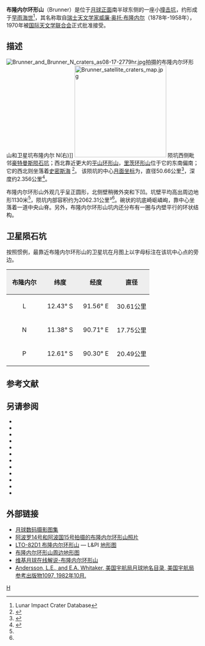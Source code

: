 {{lunar crater data|
 image=Brunner crater AS17-M-2828.jpg|
 caption=[[阿波罗17号|阿波罗17号]]测绘相机拍摄的图像|
 latitude=9.86|
 N_or_S=S|
 longitude=90.91|
 E_or_W=E|
 diameter=50.66公里|
 depth=2.356公里|
 colong=271|
 eponym=[[威廉·奥托·布隆内尔|威廉·奥·布隆内尔]]}}
'''布隆内尔环形山'''（Brunner）是位于[[月球正面|月球正面]]南半球东侧的一座小[[撞击坑|撞击坑]]，约形成于[[早雨海世|早雨海世]]<ref name=LICD>Lunar Impact Crater Database</ref>，其名称取自[[瑞士|瑞士]][[天文学家|天文学家]][[威廉·奥托·布隆内尔|威廉·奥托·布隆内尔]]（1878年-1958年），1970年被[[国际天文学联合会|国际天文学联合会]]正式批准接受。

==描述==
[[Image:Brunner_and_Brunner_N_craters_as08-17-2779hr.jpg|thumb]]拍摄的布隆内尔环形山和卫星坑布隆内尔 N(右)]]
[[Image:Brunner_satellite_craters_map.jpg|240px]]
陨坑西侧毗邻[[豪特曼斯陨石坑|豪特曼斯陨石坑]]；西北靠近更大的[[平山环形山|平山环形山]]，[[里茨环形山|里茨环形山]]位于它的东南偏南；它的西北则坐落着[[史密斯海|史密斯海]]
<ref>{{Cite web |url=http://planetarynames.wr.usgs.gov/images/Lunar/lac_82_lo.pdf |title=Crater Brunner on the LAC-82 map |access-date=2016-08-20 |archive-date=2020-08-07 |archive-url=https://web.archive.org/web/20200807205105/https://planetarynames.wr.usgs.gov/images/Lunar/lac_82_lo.pdf |dead-url=no }}</ref>。
该陨坑的中心[[月面坐标|月面坐标]]为{{Coord|9.86|S|90.91|E|globe:Moon|nogoogle=1|noosm=1}}，直径50.66公里<ref name="IAU">{{Cite web |url=http://planetarynames.wr.usgs.gov/Feature/900 |title=Directory of the International Astronomical Union |access-date=2016-08-20 |archive-date=2020-08-07 |archive-url=https://web.archive.org/web/20200807205116/https://planetarynames.wr.usgs.gov/Feature/900 |dead-url=no }}</ref>，深度约2.356公里<ref>{{Cite web |url=http://fisherka.csolutionshosting.net/astronote/plan/craterdepth/html/CraterDepthFeatureNameWestfall.html |title=John E. Westfall's Atlas of the Lunar Terminator, Cambridge Univ. Press (2000) |accessdate=2016-08-20 |archive-date=2014-12-18 |archive-url=https://archive.today/20141218234310/http://fisherka.csolutionshosting.net/astronote/plan/craterdepth/html/CraterDepthFeatureNameWestfall.html |dead-url=yes }}</ref>。

布隆内尔环形山外观几乎呈正圆形，北侧壁稍微外突和下凹。坑壁平均高出周边地形1130米<ref name="LICD"/>，陨坑内部容积约为2062.31公里³<ref name="LICD"/>。碗状的坑底崎岖嶙峋，靠中心坐落着一道中央山脊。另外，布隆内尔环形山坑内还分布有一圈与内壁平行的环状结构。

==卫星陨石坑==
按照惯例，最靠近布隆内尔环形山的卫星坑在月图上以字母标注在该坑中心点的旁边。

{| class="wikitable"
!width="25%" style="background:#eeeeee;" |布隆内尔 
!width="25%" style="background:#eeeeee;" |纬度
!width="25%" style="background:#eeeeee;" |经度
!width="25%" style="background:#eeeeee;" |直径
|-
|align="center"|L
|align="center"|12.43° S
|align="center"|91.56° E
|align="center"|30.61公里
|-
|align="center"|N
|align="center"|11.38° S
|align="center"|90.71° E
|align="center"|17.75公里
|-
|align="center"|P
|align="center"|12.61° S
|align="center"|90.30° E
|align="center"|20.49公里
|}
==参考文献==
{{reflist}}

==另请参阅==
{{refbegin}}
* {{cite book
  | last1 = Andersson
  | first1 = L. E.
  | last2 = Whitaker
  | first2 = E. A.
  | authorlink2 = Ewen Whitaker
  | date = 1982
  | title = [[NASA|NASA]] Catalogue of Lunar Nomenclature
  | publisher = NASA RP-1097
  | ref = harv
  }}
* {{cite web
  | last = Blue
  | first = Jennifer
  | date = July 25, 2007
  | title = Gazetteer of Planetary Nomenclature
  | publisher = [[United_States_Geological_Survey|USGS]]
  | url = http://planetarynames.wr.usgs.gov/
  | accessdate = 2007-08-05
  | ref = harv
  | archive-date = 2018-12-25
  | archive-url = https://web.archive.org/web/20181225170157/https://planetarynames.wr.usgs.gov/
  | dead-url = no
  }}
* {{cite book
  | last1 = Bussey
  | first1 = B.
  | authorlink1 = Ben Bussey
  | last2 = Spudis
  | first2 = P.
  | authorlink2 = Paul Spudis
  | date = 2004
  | title = The Clementine Atlas of the Moon
  | publisher = Cambridge University Press
  | location = New York
  | isbn = 978-0-521-81528-4
  | ref = harv
  }}
* {{cite book
  | last1 = Cocks
  | first1 = Elijah E.
  | last2 = Cocks
  | first2 = Josiah C.
  | date = 1995
  | title = Who's Who on the Moon: A Biographical Dictionary of Lunar Nomenclature
  | url = https://archive.org/details/isbn_9780936389271
  | publisher = Tudor Publishers
  | isbn = 978-0-936389-27-1
  | ref = harv
  }}
* {{cite web
  | last = McDowell
  | first = Jonathan
  | date = July 15, 2007
  | url = http://host.planet4589.org/astro/lunar/
  | title = Lunar Nomenclature
  | publisher = Jonathan's Space Report
  | accessdate = 2007-10-24
  | ref = harv
  | archive-date = 2018-12-25
  | archive-url = https://web.archive.org/web/20181225170156/http://host.planet4589.org/astro/lunar/
  | dead-url = no
  }}
* {{cite journal| last1 = Menzel| first1 = D. H.| last2 = Minnaert| first2 = M.| last3 = Levin| first3 = B.| last4 = Dollfus| first4 = A.| last5 = Bell| first5 = B.| title = Report on Lunar Nomenclature by the Working Group of Commission 17 of the IAU| doi = 10.1007/BF00171763| journal = Space Science Reviews| volume = 12| issue = 2| pages = 136–186| date = 1971| bibcode = 1971SSRv...12..136M| ref = harv}}
* {{cite book
  | first = Patrick
  | last = Moore
  | authorlink = Patrick Moore
  | date = 2001
  | title = On the Moon
  | url = https://archive.org/details/patrickmooreonmo00patr
  | publisher = Sterling Publishing Co.
  | isbn = 978-0-304-35469-6
  | ref = harv
  }}
* {{cite book
  | first = Fred W.
  | last = Price
  | date = 1988
  | title = The Moon Observer's Handbook
  | publisher = Cambridge University Press
  | isbn = 978-0-521-33500-3
  | ref = harv
  }}
* {{cite book
  | last = Rükl
  | first = Antonín
  | authorlink = Antonín Rükl
  | date = 1990
  | title = Atlas of the Moon
  | publisher = Kalmbach Books
  | isbn = 978-0-913135-17-4
  | ref = harv
  }}
* {{cite book
  | last = Webb
  | first = Rev. T. W.
  | authorlink = Thomas William Webb
  | date = 1962
  | title = Celestial Objects for Common Telescopes
  | url = https://archive.org/details/celestialobjects00webb
  | edition = 6th revised
  | publisher = Dover
  | isbn = 978-0-486-20917-3
  | ref = harv
  }}
* {{cite book
  | first = Ewen A.
  | last = Whitaker
  | authorlink = Ewen Whitaker
  | date = 1999
  | title = Mapping and Naming the Moon
  | publisher = Cambridge University Press
  | isbn = 978-0-521-62248-6
  | ref = harv
  }}
* {{cite book
  | first = Peter T.
  | last = Wlasuk
  | date = 2000
  | title = Observing the Moon
  | publisher = Springer
  | isbn = 978-1-85233-193-1
  | ref = harv
 }}
{{refend}}

==外部链接==
* [http://www.lpi.usra.edu/resources/lunar_orbiter/bin/srch_nam.shtml?Brunner%7C0 月球数码摄影图集] {{Wayback|url=http://www.lpi.usra.edu/resources/lunar_orbiter/bin/srch_nam.shtml?Brunner%7C0 |date=20201127012648 }}
* [http://www.lpi.usra.edu/resources/apollo/search/feature/?feature=Brunner 阿波罗14号和阿波国15号拍摄的布隆内尔环形山照片] {{Wayback|url=http://www.lpi.usra.edu/resources/apollo/search/feature/?feature=Brunner |date=20201127013817 }}
* [http://www.lpi.usra.edu/resources/mapcatalog/LTO/lto82d1_1/ LTO-82D1 布隆内尔环形山] {{Wayback|url=http://www.lpi.usra.edu/resources/mapcatalog/LTO/lto82d1_1/ |date=20100625140937 }} — L&PI [[地形图|地形图]]
* [http://www.lpi.usra.edu/resources/mapcatalog/LTO/lto82d1_1/ 布隆内尔环形山周边地形图] {{Wayback|url=http://www.lpi.usra.edu/resources/mapcatalog/LTO/lto82d1_1/ |date=20100625140937 }}
* [http://the-moon.wikispaces.com/Brunner 维基月球在线解说-布隆内尔环形山] {{Wayback|url=http://the-moon.wikispaces.com/Brunner |date=20180505092232 }}
* [http://planet4589.org/astro/lunar/RP-1097.pdf Andersson, L.E., and E.A. Whitaker, 美国宇航局月球地名目录, 美国宇航局参考出版物1097, 1982年10月.] {{Wayback|url=http://planet4589.org/astro/lunar/RP-1097.pdf |date=20141006125838 }}

[[Category:月球环形山|H]]
{{月球环形山 (A-B)}}